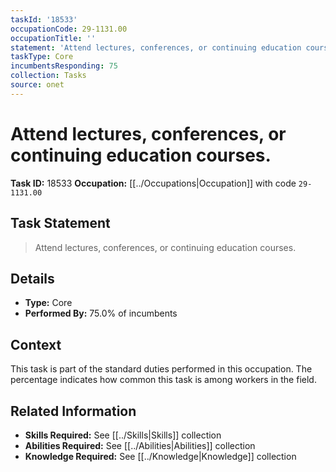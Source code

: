 ```yaml
---
taskId: '18533'
occupationCode: 29-1131.00
occupationTitle: ''
statement: 'Attend lectures, conferences, or continuing education courses.'
taskType: Core
incumbentsResponding: 75
collection: Tasks
source: onet
---
```

# Attend lectures, conferences, or continuing education courses.

**Task ID:** 18533
**Occupation:** [[../Occupations|Occupation]] with code `29-1131.00`

## Task Statement

> Attend lectures, conferences, or continuing education courses.

## Details

- **Type:** Core
- **Performed By:** 75.0% of incumbents

## Context

This task is part of the standard duties performed in this occupation. The percentage indicates how common this task is among workers in the field.

## Related Information

- **Skills Required:** See [[../Skills|Skills]] collection
- **Abilities Required:** See [[../Abilities|Abilities]] collection
- **Knowledge Required:** See [[../Knowledge|Knowledge]] collection
